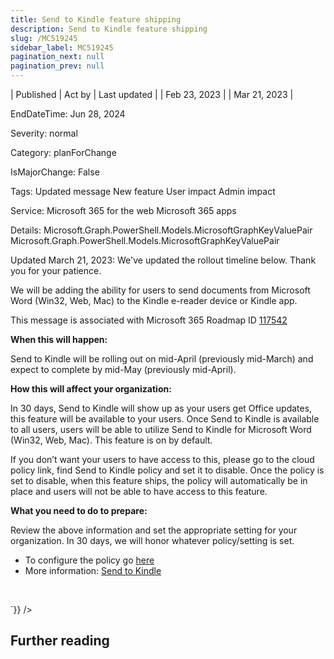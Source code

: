 ```yaml
---
title: Send to Kindle feature shipping
description: Send to Kindle feature shipping
slug: /MC519245
sidebar_label: MC519245
pagination_next: null
pagination_prev: null
---
```



| Published | Act by | Last updated |
| Feb 23, 2023 |  | Mar 21, 2023 |

EndDateTime: Jun 28, 2024

Severity: normal

Category: planForChange

IsMajorChange: False

Tags: Updated message New feature User impact Admin impact

Service: Microsoft 365 for the web Microsoft 365 apps

Details: Microsoft.Graph.PowerShell.Models.MicrosoftGraphKeyValuePair Microsoft.Graph.PowerShell.Models.MicrosoftGraphKeyValuePair

<div dangerouslySetInnerHTML={{__html:`
<p>Updated March 21, 2023: We've updated the rollout timeline below. Thank you for your patience.</p><p>We will be adding the ability for users to send documents from Microsoft Word (Win32, Web, Mac) to the Kindle e-reader device or Kindle app.<br></p><p>This message is associated with Microsoft 365 Roadmap ID <a href="https://www.microsoft.com/microsoft-365/roadmap?rtc=1%26filters=&amp;searchterms=117542" target="_blank" style="">117542</a></p><p><b>When this will happen:</b></p><p>Send to Kindle will be rolling out on mid-April (previously mid-March) and expect to complete by mid-May (previously mid-April).<br></p><p><b>How this will affect your organization:</b></p><p>In 30 days, Send to Kindle will show up as your users get Office updates, this feature will be available to your users. Once Send to Kindle is available to all users, users will be able to utilize Send to Kindle for Microsoft Word (Win32, Web, Mac). This feature is on by default.<br></p><p>If you don’t want your users to have access to this, please go to the cloud policy link, find Send to Kindle policy and set it to disable. Once the policy is set to disable, when this feature ships, the policy will automatically be in place and users will not be able to have access to this feature.</p><p><b>What you need to do to prepare:</b><br></p><p>Review the above information and set the appropriate setting for your organization. In 30 days, we will honor whatever policy/setting is set.</p><ul><li>To configure the policy go <a href="https://config.office.com" target="_blank">here</a></li><li>More information: <a href="https://support.microsoft.com/office/send-to-kindle-a53d880d-9952-4bf1-abc5-6bce8db5a273" target="_blank">Send to Kindle</a></li></ul><p><br></p>
`}} />

## Further reading
